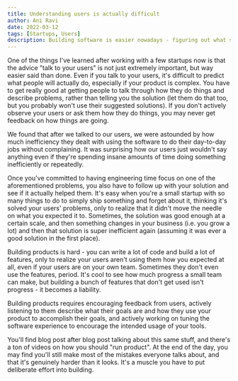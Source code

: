 ```yaml
---
title: Understanding users is actually difficult
author: Ani Ravi
date: 2022-03-12
tags: [Startups, Users]
description: Building software is easier nowadays - figuring out what software to build is tough.
---
```


One of the things I've learned after working with a few startups now is that the advice "talk to your users" is not just extremely important, but way easier said than done. Even if you talk to your users, it's difficult to predict what people will actually do, especially if your product is complex. You have to get really good at getting people to talk through how they do things and describe problems, rather than telling you the solution (let them do that too, but you probably won't use their suggested solutions). If you don't actively observe your users or ask them how they do things, you may never get feedback on how things are going.

We found that after we talked to our users, we were astounded by how much inefficiency they dealt with using the software to do their day-to-day jobs without complaining. It was surprising how our users just wouldn't say anything even if they're spending insane amounts of time doing something inefficiently or repeatedly.

Once you've committed to having engineering time focus on one of the aforementioned problems, you also have to follow up with your solution and see if it actually helped them. It's easy when you're a small startup with so many things to do to simply ship something and forget about it, thinking it's solved your users' problems, only to realize that it didn't move the needle on what you expected it to. Sometimes, the solution was good enough at a certain scale, and then something changes in your business (i.e. you grow a lot) and then that solution is super inefficient again (assuming it was ever a good solution in the first place).

Building products is hard - you can write a lot of code and build a lot of features, only to realize your users aren't using them how you expected at all, even if your users are on your own team. Sometimes they don't even use the features, period. It's cool to see how much progress a small team can make, but building a bunch of features that don't get used isn't progress - it becomes a liability.

Building products requires encouraging feedback from users, actively listening to them describe what their goals are and how they use your product to accomplish their goals, and actively working on tuning the software experience to encourage the intended usage of your tools.

You'll find blog post after blog post talking about this same stuff, and there's a ton of videos on how you should "run product". At the end of the day, you may find you'll still make most of the mistakes everyone talks about, and that it's genuinely harder than it looks. It's a muscle you have to put deliberate effort into building.
